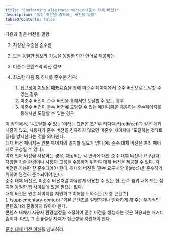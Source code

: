 ```yaml
---
title: "Conforming alternate version(준수 대체 버전)"
description: "특정 조건을 충족하는 버전을 말함"
tableOfContents: false
---
```


다음과 같은 버전을 말함

1.  지정된 수준을 준수한
1.  모든 동일한 정보와 [기능](../functionality "사용자의 행동을 통해 달성할 수 있는 과정과 결과")을 동일한 [인간 언어](../human-language-s "인간 간에 의사소통을 하기 위해 (시각적 또는 촉각적 수단을 통해) 말을 하거나 쓰거나 신호를 보내는 언어")로 제공하는
1.  미준수 콘텐츠의 최신 정보
1.  최소한 다음 중 하나를 준수한 경우:
    
    1.  [접근성이 지원된](../accessibility-supported "사용자의 보조 기술뿐만 아니라 브라우저와 다른 사용자 에이전트에 있는 접근성 특성들에 의해 지원된") [매커니즘](../mechanism "결과에 도달하기 위한 과정이나 기법")을 통해 미준수 페이지에서 준수 버전으로 도달할 수 있는 경우
    1.  미준수 버전이 준수 버전을 통해서만 도달할 수 있는 경우
    1.  미준수 버전이 준수 버전에 도달할 수 있는 메커니즘을 제공하는 준수페이지를 통해서만 도달할 수 있는 경우

<Aside title="참고 1">
이 정의에서, “~도달할 수 있는”이라는 표현은 조건부 리디렉션(<span lang="en">redirect</span>)과 같은 메커니즘이 있고, 사용자가 준수 버전을 경유하지 않으면 미준수 페이지에 “도달하는 것”(로딩)을 방지한다는 것을 의미한다.
</Aside>
<Aside title="참고 2">
대체 버전 페이지는 원본 페이지와 일치할 필요가 없다(예: 준수 대체 버전은 여러 페이지로 구성될 수 있다).
</Aside>
<Aside title="참고 3">
여러 언어 버전을 사용하는 경우, 제공되는 각 언어에 대한 준수 대체 버전이 요구된다.
</Aside>
<Aside title="참고 4">
다양한 기술 환경이나 사용자 그룹을 수용하기 위하여 대체 버전을 제공할 수 있다. 각 버전은 가능한 한 준수되어야 한다. 하나의 버전은 [준수 요구사항 1](#cc1)을 준수하기 위하여 완전히 준수되어야 한다.
</Aside>
<Aside title="참고 5">
준수 대체 버전은, 미준수 버전처럼 자유롭게 이용할 수 있는 한, 준수 범위 내에 또는 심지어 동일한 웹 사이트에 있을 필요는 없다.
</Aside>
<Aside title="참고 6">
대체 버전은 원본 페이지를 지원하고 이해를 도와주는 [보충 콘텐츠](../supplementary-content "기본 콘텐츠를 설명하거나 명확하게 해 주는 부가적인 콘텐츠")와 혼동하지 않아야 한다.
</Aside>
<Aside title="참고 7">
콘텐츠 내에서 사용자 환경설정을 조정하여 준수 버전을 생성하는 것은 허용되는 매커니즘이다. 다만, 그 환경설정 자체가 접근성을 지원해야 한다.

[준수 대체 버전 이해](https://www.w3.org/WAI/WCAG21/Understanding/conformance#conforming-alt-versions)를 참고하라.
</Aside>